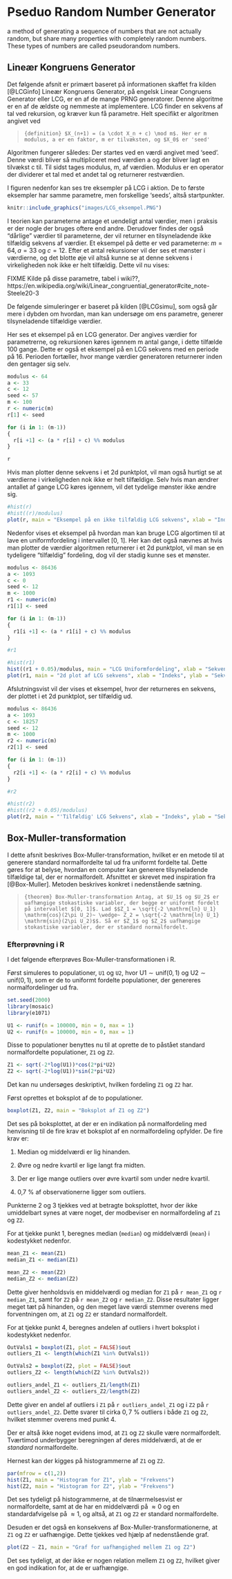 # Pseduo Random Number Generator

a method of generating a sequence of numbers that are not actually random, but share many properties with completely random numbers. These types of numbers are called pseudorandom numbers.



## Lineær Kongruens Generator

Det følgende afsnit er primært baseret på informationen skaffet fra kilden [@LCGinfo]
Lineær Kongruens Generator, på engelsk Linear Congruens Generator eller LCG, er en af de mange PRNG generatorer. Denne algoritme er en af de ældste og nemmeste at implementere. LCG finder en sekvens af tal ved rekursion, og kræver kun få parametre. Helt specifikt er algoritmen angivet ved

>```{definition}
> $X_(n+1) = (a \cdot X_n + c) \mod m$. Her er m modulus, a er en faktor, m er tilvæksten, og $X_0$ er 'seed'
>```

Algoritmen fungerer således: 
Der startes ved en værdi angivet med 'seed'. Denne værdi bliver så multipliceret med værdien a og der bliver lagt en tilvækst c til. Til sidst tages modulus, m, af værdien. Modulus er en operator der dividerer et tal med et andet tal og returnerer restværdien.

I figuren nedenfor kan ses tre eksempler på LCG i aktion. De to første eksempler har samme parametre, men forskellige 'seeds', altså startpunkter. 

```r
knitr::include_graphics("images/LCG_eksempel.PNG")
```

I teorien kan parameterne antage et uendeligt antal værdier, men i praksis er der nogle der bruges oftere end andre. Derudover findes der også "dårlige" værdier til parameterne, der vil returner en tilsyneladende ikke tilfældig sekvens af værdier. Et eksempel på dette er ved parameterne: $m = 64, a = 33$ og $c = 12$. Efter et antal rekursioner vil der ses et mønster i værdierne, og det blotte øje vil altså kunne se at denne sekvens i virkeligheden nok ikke er helt tilfældig. Dette vil nu vises:
 
FIXME Kilde på disse parametre, tabel i wiki??, https://en.wikipedia.org/wiki/Linear_congruential_generator#cite_note-Steele20-3

De følgende simuleringer er baseret på kilden [@LCGsimu], som også går mere i dybden om hvordan, man kan undersøge om ens parametre, generer tilsyneladende tilfældige værdier.

Her ses et eksempel på en LCG generator. Der angives værdier for parametrerne, og rekursionen køres igennem m antal gange, i dette tilfælde 100 gange. Dette er også et eksempel på en LCG sekvens med en periode på 16. Perioden fortæller, hvor mange værdier generatoren returnerer inden den gentager sig selv.  

```r
modulus <- 64
a <- 33
c <- 12 
seed <- 57 
m <- 100
r <- numeric(m)
r[1] <- seed

for (i in 1: (m-1))
{
  r[i +1] <- (a * r[i] + c) %% modulus
}

r
```

Hvis man plotter denne sekvens i et 2d punktplot, vil man også hurtigt se at værdierne i virkeligheden nok ikke er helt tilfældige. Selv hvis man ændrer antallet af gange LCG køres igennem, vil det tydelige mønster ikke ændre sig. 

```r
#hist(r)
#hist((r)/modulus)
plot(r, main = "Eksempel på en ikke tilfældig LCG sekvens", xlab = "Indeks", ylab = "Sekvens værdier" )
```

Nedenfor vises et eksempel på hvordan man kan bruge LCG algortimen til at lave en uniformfordeling i intervallet [0, 1]. Her kan det også nævnes at hvis man plotter de værdier algoritmen returnerer i et 2d punktplot, vil man se en tydeligere "tilfældig" fordeling, dog vil der stadig kunne ses et mønster.

```r
modulus <- 86436
a <- 1093
c <- 0
seed <- 12 
m <- 1000
r1 <- numeric(m)
r1[1] <- seed

for (i in 1: (m-1))
{
  r1[i +1] <- (a * r1[i] + c) %% modulus
}

#r1
```

```r
#hist(r1)
hist((r1 + 0.05)/modulus, main = "LCG Uniformfordeling", xlab = "Sekvens værdier", ylab = "Frekvens")
plot(r1, main = "2d plot af LCG sekvens", xlab = "Indeks", ylab = "Sekvens værdier")
```

Afslutningsvist vil der vises et eksempel, hvor der returneres en sekvens, der plottet i et 2d punktplot, ser tilfældig ud. 

```r
modulus <- 86436
a <- 1093
c <- 18257
seed <- 12 
m <- 1000
r2 <- numeric(m)
r2[1] <- seed

for (i in 1: (m-1))
{
  r2[i +1] <- (a * r2[i] + c) %% modulus
}

#r2
```

```r
#hist(r2)
#hist((r2 + 0.05)/modulus)
plot(r2, main = "'Tilfældig' LCG Sekvens", xlab = "Indeks", ylab = "Sekvens værdier")
```




## Box-Muller-transformation

I dette afsnit beskrives Box-Muller-transformation, hvilket er en metode til at generere standard normalfordelte tal ud fra uniformt fordelte tal. Dette gøres for at belyse, hvordan en computer kan generere tilsyneladende tilfældige tal, der er normalfordelt. Afsnittet er skrevet med inspiration fra [@Box-Muller]. Metoden beskrives konkret i nedenstående sætning.

>```{theorem}
> Box-Muller-transformation
> Antag, at $U_1$ og $U_2$ er uafhængige stokastiske variabler, der begge er uniformt fordelt på intervallet $[0, 1]$. Lad $$Z_1 = \sqrt{-2 \mathrm{ln} U_1} \mathrm{cos}(2\pi U_2)~ \wedge~ Z_2 = \sqrt{-2 \mathrm{ln} U_1} \mathrm{sin}(2\pi U_2)$$. Så er $Z_1$ og $Z_2$ uafhængige stokastiske variabler, der er standard normalfordelt.
>```

### Efterprøvning i R

I det følgende efterprøves Box-Muller-transformationen i R.

Først simuleres to populationer, ```U1``` og ```U2```, hvor $\mathrm{U1 \sim unif(0,1)}$ og $\mathrm{U2 \sim unif(0,1)}$, som er de to uniformt fordelte populationer, der genereres normalfordelinger ud fra.

```r
set.seed(2000)
library(mosaic)
library(e1071)
```

```r
U1 <- runif(n = 100000, min = 0, max = 1)
U2 <- runif(n = 100000, min = 0, max = 1)
```

Disse to populationer benyttes nu til at oprette de to påstået standard normalfordelte populationer, ```Z1``` og ```Z2```.

```r
Z1 <- sqrt(-2*log(U1))*cos(2*pi*U2)
Z2 <- sqrt(-2*log(U1))*sin(2*pi*U2)
```

Det kan nu undersøges deskriptivt, hvilken fordeling ```Z1``` og ```Z2``` har.

Først oprettes et boksplot af de to populationer.

```r
boxplot(Z1, Z2, main = "Boksplot af Z1 og Z2")
```

Det ses på boksplottet, at der er en indikation på normalfordeling med henvisning til de fire krav et boksplot af en normalfordeling opfylder. De fire krav er:

1) Median og middelværdi er lig hinanden.

2) Øvre og nedre kvartil er lige langt fra midten.

3) Der er lige mange outliers over øvre kvartil som under nedre kvartil.

4) 0,7 % af observationerne ligger som outliers.

Punkterne 2 og 3 tjekkes ved at betragte boksplottet, hvor der ikke umiddelbart synes at være noget, der modbeviser en normalfordeling af ```Z1``` og ```Z2```.

For at tjekke punkt 1, beregnes median (```median```) og middelværdi (```mean```) i kodestykket nedenfor.

```r
mean_Z1 <- mean(Z1)
median_Z1 <- median(Z1)

mean_Z2 <- mean(Z2)
median_Z2 <- median(Z2)
```

Dette giver henholdsvis en middelværdi og median for ```Z1``` på ```r mean_Z1``` og ```r median_Z1```, samt for ```Z2```  på ```r mean_Z2``` og ```r median_Z2```. Disse resultater ligger meget tæt på hinanden, og den meget lave værdi stemmer overens med forventningen om, at ```Z1``` og ```Z2``` er standard normalfordelt.

For at tjekke punkt 4, beregnes andelen af outliers i hvert boksplot i kodestykket nedenfor.

```r
OutVals1 = boxplot(Z1, plot = FALSE)$out
outliers_Z1 <- length(which(Z1 %in% OutVals1))

OutVals2 = boxplot(Z2, plot = FALSE)$out
outliers_Z2 <- length(which(Z2 %in% OutVals2))

outliers_andel_Z1 <- outliers_Z1/length(Z1)
outliers_andel_Z2 <- outliers_Z2/length(Z2)
```

Dette giver en andel af outliers i ```Z1``` på ```r outliers_andel_Z1``` og i ```Z2``` på ```r outliers_andel_Z2```. Dette svarer til cirka $0,7~ \%$ outliers i både ```Z1``` og ```Z2```, hvilket stemmer overens med punkt 4.

Der er altså ikke noget evidens imod, at ```Z1``` og ```Z2``` skulle være normalfordelt. Tværtimod underbygger beregningen af deres middelværdi, at de er _standard_ normalfordelte.

Hernest kan der kigges på histogrammerne af ```Z1``` og ```Z2```.

```r
par(mfrow = c(1,2))
hist(Z1, main = "Histogram for Z1", ylab = "Frekvens")
hist(Z2, main = "Histogram for Z2", ylab = "Frekvens")
```

Det ses tydeligt på histogrammerne, at de tilnærmelsesvist er normalfordelte, samt at de har en middelværdi på $\approx 0$ og en standardafvigelse på $\approx 1$, og altså, at ```Z1``` og ```Z2``` er standard normalfordelte.

Desuden er det også en konsekvens af Box-Muller-transformationerne, at ```Z1``` og ```Z2``` er uafhængige. Dette tjekkes ved hjælp af nedenstående graf.

```r
plot(Z2 ~ Z1, main = "Graf for uafhængighed mellem Z1 og Z2")
```

Det ses tydeligt, at der ikke er nogen relation mellem ```Z1``` og ```Z2```, hvilket giver en god indikation for, at de er uafhængige.





